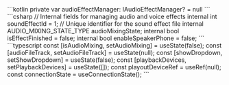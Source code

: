 <PlatformWrapper platform="android">
    ```kotlin
    private var audioEffectManager: IAudioEffectManager? = null
    ```
</PlatformWrapper>
<PlatformWrapper platform="unity">
    ```csharp
    // Internal fields for managing audio and voice effects
    internal int soundEffectId = 1; // Unique identifier for the sound effect file
    internal AUDIO_MIXING_STATE_TYPE audioMixingState;
    internal bool isEffectFinished = false;
    internal bool enableSpeakerPhone = false;
    ```
</PlatformWrapper>
<PlatformWrapper platform="react-js">
    ```typescript
    const [isAudioMixing, setAudioMixing] = useState(false);
    const [audioFileTrack, setAudioFileTrack] = useState<IBufferSourceAudioTrack | null>(null);
    const [showDropdown, setShowDropdown] = useState(false);
    const [playbackDevices, setPlaybackDevices] = useState<MediaDeviceInfo[]>([]);
    const playoutDeviceRef = useRef<HTMLSelectElement>(null);
    const connectionState = useConnectionState();
    ```
</PlatformWrapper>